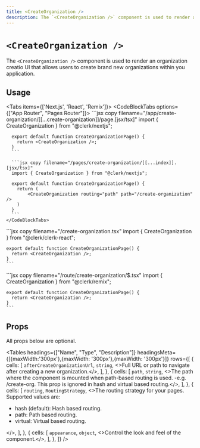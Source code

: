 ```yaml
---
title: <CreateOrganization />
description: The `<CreateOrganization />` component is used to render an organization creation UI that allows users to create brand new organizations within your application.
---
```


# `<CreateOrganization />`

<Images
  alt="Organization Switcher Example"
  width={992}
  height={568}
  src="/docs/images/ui-components/component-org_create.svg"
/>

The `<CreateOrganization />` component is used to render an organization creatio UI that allows users to create brand new organizations within you application.

## Usage

<Tabs items={['Next.js', 'React', 'Remix']}>
  <Tab>
    <CodeBlockTabs options={["App Router", "Pages Router"]}>
      ```jsx copy filename="/app/create-organization/[[...create-organization]]/page.[jsx/tsx]"
      import { CreateOrganization } from "@clerk/nextjs";

      export default function CreateOrganizationPage() {
        return <CreateOrganization />;
      }
      ```
      
      ```jsx copy filename="/pages/create-organization/[[...index]].[jsx/tsx]"
      import { CreateOrganization } from "@clerk/nextjs";

      export default function CreateOrganizationPage() {
        return (
            <CreateOrganization routing="path" path="/create-organization" />
        )
      }
      ```
    </CodeBlockTabs>
  </Tab>

  <Tab>
    ```jsx copy filename="/create-organization.tsx"
    import { CreateOrganization } from "@clerk/clerk-react";

    export default function CreateOrganizationPage() {
      return <CreateOrganization />;
    }
    ```
  </Tab>

  <Tab>
    ```jsx copy filename="/route/create-organization/$.tsx"
    import { CreateOrganization } from "@clerk/remix";

    export default function CreateOrganizationPage() {
      return <CreateOrganization />;
    }
    ```
  </Tab>
</Tabs>

## Props

All props below are optional.

<Tables
  headings={["Name", "Type", "Description"]}
  headingsMeta={[{maxWidth:'300px'},{maxWidth: '300px'},{maxWidth: '300px'}]}
  rows={[
    {
      cells: [
        <code>afterCreateOrganizationUrl</code>,
        <code>string</code>,
        <>Full URL or path to navigate after creating a new organization.</>,
      ],
    },
    {
      cells: [
        <code>path</code>,
        <code>string</code>,
        <>The path where the component is mounted when path-based routing is used. -e.g. /create-org. This prop is ignored in hash and virtual based routing.</>,
      ],
    },
    {
      cells: [
        <code>routing</code>,
        <code>RoutingStrategy</code>,
        <>The routing strategy for your pages. Supported values are:
          <ul>
            <li>hash (default): Hash based routing.</li>
            <li>path: Path based routing.</li>
            <li>virtual: Virtual based routing.</li>
          </ul>
        </>,
      ],
    },
    {
      cells: [
        <code>appearance</code>,
        <code>object</code>,
        <>Control the look and feel of the component.</>,
      ],
    },
  ]}
/>
